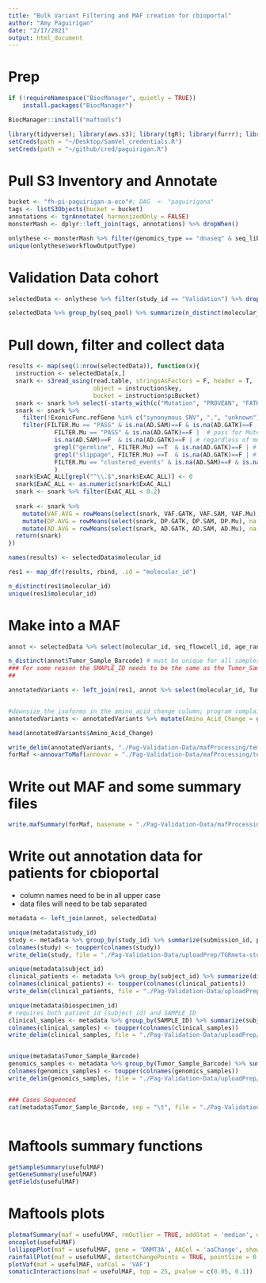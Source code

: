 ```yaml
---
title: "Bulk Variant Filtering and MAF creation for cbioportal"
author: "Amy Paguirigan"
date: "2/17/2021"
output: html_document
---
```

# Prep
```r
if (!requireNamespace("BiocManager", quietly = TRUE))
    install.packages("BiocManager")

BiocManager::install("maftools")
```

```r
library(tidyverse); library(aws.s3); library(tgR); library(furrr); library(maftools)
setCreds(path = "~/Desktop/SamVel_credentials.R")
setCreds(path = "~/github/cred/paguirigan.R")
```

# Pull S3 Inventory and Annotate
```r
bucket <- "fh-pi-paguirigan-a-eco"#; DAG  <- "paguirigana"
tags <- listS3Objects(bucket = bucket)
annotations <- tgrAnnotate( harmonizedOnly = FALSE)
monsterMash <- dplyr::left_join(tags, annotations) %>% dropWhen()

onlythese <- monsterMash %>% filter(genomics_type == "dnaseq" & seq_libtype == "one" & workflowName == "ITH_HALO_CARD" & workflowOutputType == "consensusVariants"  ) %>% dropWhen()
unique(onlythese$workflowOutputType)
```

# Validation Data cohort
```r
selectedData <- onlythese %>% filter(study_id == "Validation") %>% dropWhen()

selectedData %>% group_by(seq_pool) %>% summarize(n_distinct(molecular_id))
```

# Pull down, filter and collect data
```r
results <- map(seq(1:nrow(selectedData)), function(x){
  instruction <- selectedData[x,]
  snark <- s3read_using(read.table, stringsAsFactors = F, header = T, 
                        object = instruction$key, 
                        bucket = instruction$piBucket)
  snark <- snark %>% select(-starts_with(c("Mutation", "PROVEAN", "FATHMM", "Meta", "M.CAP", "MutPred", "fathmm", "Eigen", "integrated", "GERP", "phylo", "phast", "SIFT", "LRT", "SiPhy", "GenoCanyon", "GTex")))
  snark <- snark %>% 
    filter(!ExonicFunc.refGene %in% c("synonymous SNV", ".", "unknown")) %>%
    filter(FILTER.Mu == "PASS" & is.na(AD.SAM)==F & is.na(AD.GATK)==F |  # all three callers
             FILTER.Mu == "PASS" & is.na(AD.GATK)==F |  # pass for Mutect, and called by GATK too - NPM1 falls here
             is.na(AD.SAM)==F  & is.na(AD.GATK)==F | # regardless of mutect, if called by both others
             grepl("germline", FILTER.Mu) ==T  & is.na(AD.GATK)==F | # GATK, and germline, any samtools
             grepl("slippage", FILTER.Mu) ==T  & is.na(AD.GATK)==F | # GATK, and contains slippage filter for Mutect, any samtools
             FILTER.Mu == "clustered_events" & is.na(AD.SAM)==F & is.na(AD.GATK)==F # Mutect clustered events, and both other callers
             ) 
  snark$ExAC_ALL[grepl("^\\.$",snark$ExAC_ALL)] <- 0
  snark$ExAC_ALL <- as.numeric(snark$ExAC_ALL)
  snark <- snark %>% filter(ExAC_ALL < 0.2) 
  
  snark <- snark %>% 
    mutate(VAF.AVG = rowMeans(select(snark, VAF.GATK, VAF.SAM, VAF.Mu), na.rm = T)) %>% 
    mutate(DP.AVG = rowMeans(select(snark, DP.GATK, DP.SAM, DP.Mu), na.rm = T)) %>% 
    mutate(AD.AVG = rowMeans(select(snark, AD.GATK, AD.SAM, AD.Mu), na.rm = T))
  return(snark)
}) 

names(results) <- selectedData$molecular_id

res1 <- map_dfr(results, rbind, .id = "molecular_id")

n_distinct(res1$molecular_id)
unique(res1$molecular_id)
```

# Make into a MAF
```r
annot <- selectedData %>% select(molecular_id, seq_flowcell_id, age_range, tissue_type, seq_pool, study_id, subject_id, biospecimen_id, assay_material_id) %>% mutate(Tumor_Sample_Barcode = paste(molecular_id, biospecimen_id, sep = "-"), SAMPLE_ID = paste(molecular_id, biospecimen_id, sep = "-"))

n_distinct(annot$Tumor_Sample_Barcode) # must be unique for all samples!!
### For some reason the SMAPLE_ID needs to be the same as the Tumor_Sample_Barcode for mutation data.  Why they called this something different appears to be a TCGA artifact, but for now it's just the way it is.  
## 

annotatedVariants <- left_join(res1, annot %>% select(molecular_id, Tumor_Sample_Barcode, SAMPLE_ID))


#downsize the isoforms in the amino_acid_change column; program complains about an unexpected 'p' character
annotatedVariants <- annotatedVariants %>% mutate(Amino_Acid_Change = gsub(":p.*$", "", AAChange.refGene))

head(annotatedVariants$Amino_Acid_Change)

write_delim(annotatedVariants, "./Pag-Validation-Data/mafProcessing/temp.txt", delim = "\t")
forMaf <-annovarToMaf(annovar = "./Pag-Validation-Data/mafProcessing/temp.txt", Center = "FredHutch", refBuild = "hg38", MAFobj = T, sampleAnno = annot)

```

# Write out MAF and some summary files
```r
write.mafSummary(forMaf, basename = "./Pag-Validation-Data/mafProcessing/pag-validation") #this writes out the maf, the summaries, and all other metadata files
```


# Write out annotation data for patients for cbioportal
- column names need to be in all upper case
- data files will need to be tab separated
```r
metadata <- left_join(annot, selectedData)

unique(metadata$study_id)
study <- metadata %>% group_by(study_id) %>% summarize(submission_id, protocol, protocol_org) %>% unique()
colnames(study) <- toupper(colnames(study))
write_delim(study, file = "./Pag-Validation-Data/uploadPrep/TGRmeta-study.txt", delim = "\t", na = "[Not Available]")

unique(metadata$subject_id)
clinical_patients <- metadata %>% group_by(subject_id) %>% summarize(diagnosis, subtype, sex, race ) %>% unique() %>% rename("patient_id"="subject_id")
colnames(clinical_patients) <- toupper(colnames(clinical_patients))
write_delim(clinical_patients, file = "./Pag-Validation-Data/uploadPrep/TGRmeta-clinical_patients.txt", delim = "\t", na = "[Not Available]")

unique(metadata$biospecimen_id)
# requires both patient_id (subject_id) and SAMPLE_ID
clinical_samples <- metadata %>% group_by(SAMPLE_ID) %>% summarize(subject_id, collection_event, collection_type, tissue_type_origin, cell_line_id) %>% unique() %>% rename("patient_id"="subject_id")
colnames(clinical_samples) <- toupper(colnames(clinical_samples))
write_delim(clinical_samples, file = "./Pag-Validation-Data/uploadPrep/TGRmeta-clinical_samples.txt", delim = "\t",na = "[Not Available]")


unique(metadata$Tumor_Sample_Barcode)
genomics_samples <- metadata %>% group_by(Tumor_Sample_Barcode) %>% summarize(genomics_type, seq_flowcell_id, seq_libtype, seq_pool) %>% unique()
colnames(genomics_samples) <- toupper(colnames(genomics_samples))
write_delim(genomics_samples, file = "./Pag-Validation-Data/uploadPrep/TGRmeta-genomics_samples.txt", delim = "\t",na = "[Not Available]")


### Cases Sequenced
cat(metadata$Tumor_Sample_Barcode, sep = "\t", file = "./Pag-Validation-Data/uploadPrep/TGRmeta-cases-sequenced.txt")
```



```r


```




# Maftools summary functions
```r
getSampleSummary(usefulMAF)
getGeneSummary(usefulMAF)
getFields(usefulMAF)

```

# Maftools plots
```r
plotmafSummary(maf = usefulMAF, rmOutlier = TRUE, addStat = 'median', dashboard = TRUE, titvRaw = FALSE)
oncoplot(usefulMAF)
lollipopPlot(maf = usefulMAF, gene = 'DNMT3A', AACol = 'aaChange', showMutationRate = TRUE)
rainfallPlot(maf = usefulMAF, detectChangePoints = TRUE, pointSize = 0.4)
plotVaf(maf = usefulMAF, vafCol = 'VAF')
somaticInteractions(maf = usefulMAF, top = 25, pvalue = c(0.05, 0.1))
```


